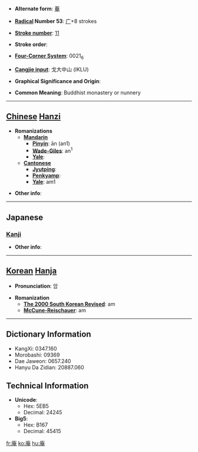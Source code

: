 * '''Alternate form''': [[菴]]

* '''[[Wiktionary:Chinese radical index| Radical]] Number 53''': [[Wiktionary:Chinese radical index 广|广]]+8 strokes

* '''[[Wiktionary:Chinese total strokes index|Stroke number]]''': [[Wiktionary:Chinese total strokes index 11|11]]

* '''Stroke order''': 

* '''[[Wiktionary:Chinese four corner index|Four-Corner System]]''': 0021<sub>6</sub>

* '''[[Wiktionary:Chinese Cangjie index|Cangjie input]]''': 戈大中山 (IKLU)

* '''Graphical Significance and Origin''': 

* '''Common Meaning''': Buddhist monastery or nunnery

----

== [[Chinese]] [[Hanzi]] ==

* '''Romanizations'''
** '''[[Mandarin]]'''
*** '''[[Pinyin]]''': ān (an1)
*** '''[[Wade-Giles]]''': an<sup>1</sup>
*** '''[[Yale]]''': 
** '''[[Cantonese]]'''
*** '''[[Jyutping]]''':
*** '''[[Penkyamp]]''': 
*** '''[[Yale]]''': am1

* '''Other info''': 

----

==Japanese==
===[[Kanji]]===
{{kanji|on readings=[[あん]] (an)|kun readings=[[いおり]] (iori)}}

* '''Other info''':  

----

== [[Korean]] [[Hanja]] ==

* '''Pronunciation''': 암

* '''Romanization'''
** '''[[The 2000 South Korean Revised Romanization|The 2000 South Korean Revised]]''': am
** '''[[McCune-Reischauer]]''': am

----

== Dictionary Information ==

* KangXi: 0347.160
* Morobashi: 09369
* Dae Jaweon: 0657.240
* Hanyu Da Zidian: 20887.060

== Technical Information ==

* '''Unicode''':
** Hex: 5EB5
** Decimal: 24245
* '''Big5''':
** Hex: B167
** Decimal: 45415

[[fr:庵]]
[[ko:庵]]
[[hu:庵]]